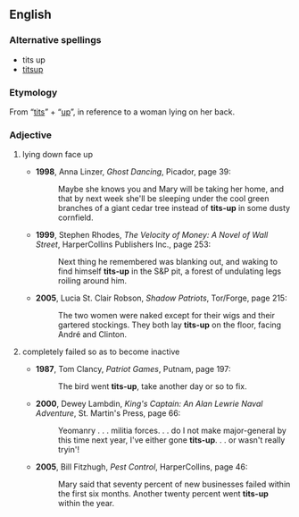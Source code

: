 ==English==
===Alternative spellings===
* tits up
* [[titsup]]

===Etymology===
From “[[tits]]” + “[[up]]”, in reference to a woman lying on her back.

===Adjective===
{{en-adj|-}}

# {{context|slang|usually of a woman|usually naked}} lying down face up
#* '''1998''', Anna Linzer, ''Ghost Dancing'', Picador, page 39:
#*: Maybe she knows you and Mary will be taking her home, and that by next week she'll be sleeping under the cool green branches of a giant cedar tree instead of '''tits-up''' in some dusty cornfield.
#* '''1999''', Stephen Rhodes, ''The Velocity of Money: A Novel of Wall Street'', HarperCollins Publishers Inc., page 253:
#*: Next thing he remembered was blanking out, and waking to find himself '''tits-up''' in the S&P pit, a forest of undulating legs roiling around him.
#* '''2005''', Lucia St. Clair Robson, ''Shadow Patriots'', Tor/Forge, page 215:
#*: The two women were naked except for their wigs and their gartered stockings.  They both lay '''tits-up''' on the floor, facing André and Clinton.
# {{slang}} {{vulgar}} completely failed so as to become inactive
#* '''1987''', Tom Clancy, ''Patriot Games'', Putnam, page 197:
#*: The bird went '''tits-up''', take another day or so to fix. 
#* '''2000''', Dewey Lambdin, ''King's Captain: An Alan Lewrie Naval Adventure'', St. Martin's Press, page 66:
#*: Yeomanry . . . militia forces. . . do I not make major-general by this time next year, I've either gone '''tits-up'''. . . or wasn't really tryin'! 
#* '''2005''', Bill Fitzhugh, ''Pest Control'', HarperCollins, page 46:
#*: Mary said that seventy percent of new businesses failed within the first six months.  Another twenty percent went '''tits-up''' within the year.
